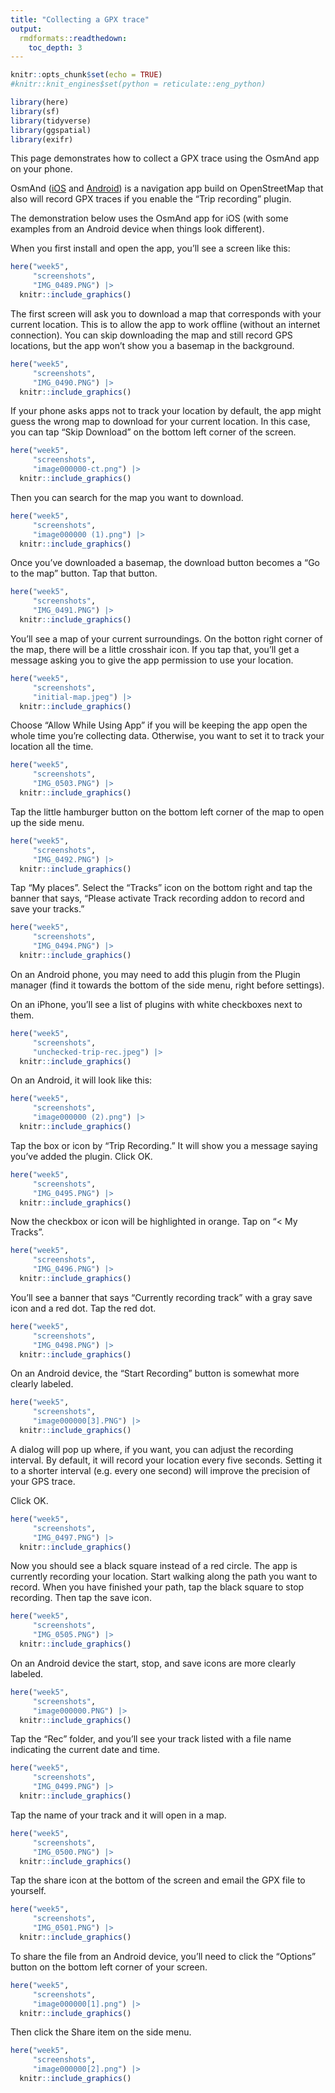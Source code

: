 ```yaml
---
title: "Collecting a GPX trace"
output: 
  rmdformats::readthedown:
    toc_depth: 3
---
```


```r
knitr::opts_chunk$set(echo = TRUE)
#knitr::knit_engines$set(python = reticulate::eng_python) 
```


```r
library(here)
library(sf)
library(tidyverse)
library(ggspatial)
library(exifr)
```

This page demonstrates how to collect a GPX trace using the OsmAnd app on your 
phone.

OsmAnd ([iOS](https://apps.apple.com/us/app/osmand-maps-travel-navigate/id934850257) and [Android](https://play.google.com/store/apps/details?id=net.osmand&hl=en_US&gl=US)) is a navigation app build on OpenStreetMap that also
will record GPX traces if you enable the "Trip recording" plugin.

The demonstration below uses the OsmAnd app for iOS (with some examples from an Android
device when things look different).

When you first install and open the app, you'll see a screen like this:

```r
here("week5",
     "screenshots",
     "IMG_0489.PNG") |>
  knitr::include_graphics()
```

The first screen will ask you to download a map that corresponds with your 
current location. This is to allow the app to work offline (without an 
internet connection). You can skip downloading the map and still record 
GPS locations, but the app won't show you a basemap in the background.

```r
here("week5",
     "screenshots",
     "IMG_0490.PNG") |>
  knitr::include_graphics()
```

If your phone asks apps not to track your location by default, the app might guess the wrong
map to download for your current location. In this case, you can tap "Skip Download" on the
bottom left corner of the screen.

```r
here("week5",
     "screenshots",
     "image000000-ct.png") |>
  knitr::include_graphics()
```

Then you can search for the map you want to download.

```r
here("week5",
     "screenshots",
     "image000000 (1).png") |>
  knitr::include_graphics()
```

Once you've downloaded a basemap, the download button becomes a "Go to the map"
button. Tap that button.

```r
here("week5",
     "screenshots",
     "IMG_0491.PNG") |>
  knitr::include_graphics()
```

You'll see a map of your current surroundings. On the botton right corner of the map, there
will be a little crosshair icon. If you tap that, you'll get a message asking you to give
the app permission to use your location. 

```r
here("week5",
     "screenshots",
     "initial-map.jpeg") |>
  knitr::include_graphics()
```

Choose "Allow While Using App" if you
will be keeping the app open the whole time you're collecting data. Otherwise, you want to set it
to track your location all the time.

```r
here("week5",
     "screenshots",
     "IMG_0503.PNG") |>
  knitr::include_graphics()
```

Tap the little hamburger button on the bottom left corner of the map to open up the side menu. 

```r
here("week5",
     "screenshots",
     "IMG_0492.PNG") |>
  knitr::include_graphics()
```

Tap "My places". Select the "Tracks" icon on the bottom right and tap the banner that says,
"Please activate Track recording addon to record and save your tracks."

```r
here("week5",
     "screenshots",
     "IMG_0494.PNG") |>
  knitr::include_graphics()
```


On an Android phone, you may need to add this plugin from the Plugin manager
(find it towards the bottom of the side menu, right before settings).

On an iPhone, you'll see a list of plugins with white checkboxes next to them. 

```r
here("week5",
     "screenshots",
     "unchecked-trip-rec.jpeg") |>
  knitr::include_graphics()
```

On an Android, it will look like this:

```r
here("week5",
     "screenshots",
     "image000000 (2).png") |>
  knitr::include_graphics()
```

Tap the box or icon by "Trip Recording." It will show you a message saying you've added the plugin. Click OK.

```r
here("week5",
     "screenshots",
     "IMG_0495.PNG") |>
  knitr::include_graphics()
```

Now the checkbox or icon will be highlighted in orange. Tap on "< My Tracks". 

```r
here("week5",
     "screenshots",
     "IMG_0496.PNG") |>
  knitr::include_graphics()
```

You'll see a banner that says "Currently recording track" with a gray save icon and
a red dot. Tap the red dot. 

```r
here("week5",
     "screenshots",
     "IMG_0498.PNG") |>
  knitr::include_graphics()
```


On an Android device, the "Start Recording" button is somewhat more 
clearly labeled.


```r
here("week5",
     "screenshots",
     "image000000[3].PNG") |>
  knitr::include_graphics()
```


A dialog will pop up where, if you want, you can 
adjust the recording interval. By default, it will record your location every five 
seconds. Setting it to a shorter interval (e.g. every one second) will improve the
precision of your GPS trace.

Click OK.

```r
here("week5",
     "screenshots",
     "IMG_0497.PNG") |>
  knitr::include_graphics()
```

Now you should see a black square instead of a red circle. The app is currently recording your
location. Start walking along the path you want to record. When you have finished your path, 
tap the black square to stop recording. Then tap the save icon.

```r
here("week5",
     "screenshots",
     "IMG_0505.PNG") |>
  knitr::include_graphics()
```

On an Android device the start, stop, and save icons are more clearly labeled.

```r
here("week5",
     "screenshots",
     "image000000.PNG") |>
  knitr::include_graphics()
```


Tap the "Rec" folder, and you'll see your track listed with a file name
indicating the current date and time.

```r
here("week5",
     "screenshots",
     "IMG_0499.PNG") |>
  knitr::include_graphics()
```

Tap the name of your track and it will open in a map.

```r
here("week5",
     "screenshots",
     "IMG_0500.PNG") |>
  knitr::include_graphics()
```

Tap the share icon at the bottom of the screen and email the GPX file to yourself.

```r
here("week5",
     "screenshots",
     "IMG_0501.PNG") |>
  knitr::include_graphics()
```

To share the file from an Android device, you'll need to click the "Options"
button on the bottom left corner of your screen.

```r
here("week5",
     "screenshots",
     "image000000[1].png") |>
  knitr::include_graphics()
```

Then click the Share item on the side menu.

```r
here("week5",
     "screenshots",
     "image000000[2].png") |>
  knitr::include_graphics()
```

